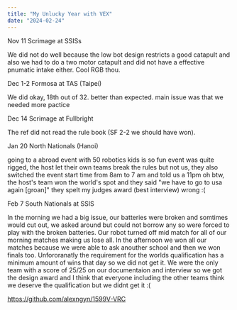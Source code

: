 ```yaml
---
title: "My Unlucky Year with VEX"
date: "2024-02-24"
---
```


Nov 11 Scrimage at SSISs

We did not do well because the low bot design restricts a good catapult and also we had to do a two motor catapult and did not have a effective pnumatic intake either. Cool RGB thou.

Dec 1-2 Formosa at TAS (Taipei)

We did okay, 18th out of 32. better than expected. main issue was that we needed more pactice

Dec 14 Scrimage at Fullbright

The ref did not read the rule book (SF 2-2 we should have won). 

Jan 20 North Nationals (Hanoi)

going to a abroad event with 50 robotics kids is so fun
event was quite rigged, the host let their own teams break the rules but not us, they also switched the event start time from 8am to 7 am and told us a 11pm
oh btw, the host's team won the world's spot and they said "we have to go to usa again [groan]"
they spelt my judges award (best interview) wrong :(

Feb 7 South Nationals at SSIS

In the morning we had a big issue, our batteries were broken and somtimes would cut out, we asked around but could not borrow any so were forced to play with the broken batteries. Our robot turned off mid match for all of our morning matches making us lose all. In the afternoon we won all our matches because we were able to ask anouther school and then we won finals too. Unfororanatly the requirement for the worlds qualification has a minimum amount of wins that day so we did not get it. We were the only team with a score of 25/25 on our documentaion and interview so we got the design award and I think that everyone including the other teams think we deserve the qualification but we didnt get it :(

https://github.com/alexngyn/1599V-VRC